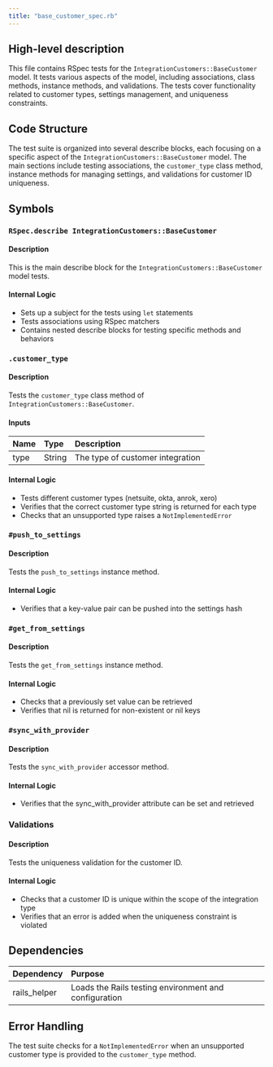 ```yaml
---
title: "base_customer_spec.rb"
---
```


## High-level description
This file contains RSpec tests for the `IntegrationCustomers::BaseCustomer` model. It tests various aspects of the model, including associations, class methods, instance methods, and validations. The tests cover functionality related to customer types, settings management, and uniqueness constraints.

## Code Structure
The test suite is organized into several describe blocks, each focusing on a specific aspect of the `IntegrationCustomers::BaseCustomer` model. The main sections include testing associations, the `customer_type` class method, instance methods for managing settings, and validations for customer ID uniqueness.

## Symbols

### `RSpec.describe IntegrationCustomers::BaseCustomer`
#### Description
This is the main describe block for the `IntegrationCustomers::BaseCustomer` model tests.

#### Internal Logic
- Sets up a subject for the tests using `let` statements
- Tests associations using RSpec matchers
- Contains nested describe blocks for testing specific methods and behaviors

### `.customer_type`
#### Description
Tests the `customer_type` class method of `IntegrationCustomers::BaseCustomer`.

#### Inputs
| Name | Type | Description |
|:-----|:-----|:------------|
| type | String | The type of customer integration |

#### Internal Logic
- Tests different customer types (netsuite, okta, anrok, xero)
- Verifies that the correct customer type string is returned for each type
- Checks that an unsupported type raises a `NotImplementedError`

### `#push_to_settings`
#### Description
Tests the `push_to_settings` instance method.

#### Internal Logic
- Verifies that a key-value pair can be pushed into the settings hash

### `#get_from_settings`
#### Description
Tests the `get_from_settings` instance method.

#### Internal Logic
- Checks that a previously set value can be retrieved
- Verifies that nil is returned for non-existent or nil keys

### `#sync_with_provider`
#### Description
Tests the `sync_with_provider` accessor method.

#### Internal Logic
- Verifies that the sync_with_provider attribute can be set and retrieved

### Validations
#### Description
Tests the uniqueness validation for the customer ID.

#### Internal Logic
- Checks that a customer ID is unique within the scope of the integration type
- Verifies that an error is added when the uniqueness constraint is violated

## Dependencies
| Dependency | Purpose |
|:-----------|:--------|
| rails_helper | Loads the Rails testing environment and configuration |

## Error Handling
The test suite checks for a `NotImplementedError` when an unsupported customer type is provided to the `customer_type` method.